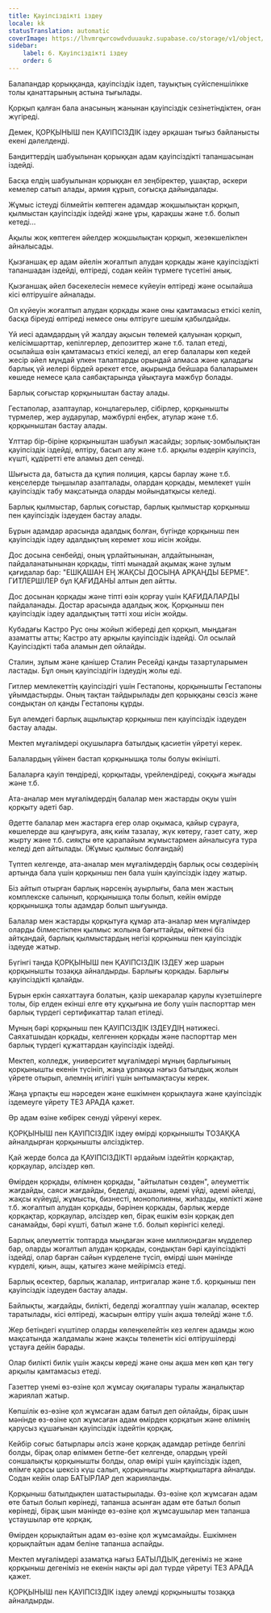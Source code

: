 ```yaml
---
title: Қауіпсіздікті іздеу
locale: kk
statusTranslation: automatic
coverImage: https://lhvmrqwrcowdvduuaukz.supabase.co/storage/v1/object/public/strapi-uploads/small_cover-educacion-fundamental.webp-2d51a7828a2b1309555be27f7e2a61a0.webp
sidebar:
    label: 6. Қауіпсіздікті іздеу
    order: 6
---
```

Балапандар қорыққанда, қауіпсіздік іздеп, тауықтың сүйіспеншілікке толы қанаттарының астына тығылады.

Қорқып қалған бала анасының жанынан қауіпсіздік сезінетіндіктен, оған жүгіреді.

Демек, ҚОРҚЫНЫШ пен ҚАУІПСІЗДІК іздеу әрқашан тығыз байланысты екені дәлелденді.

Бандиттердің шабуылынан қорыққан адам қауіпсіздікті тапаншасынан іздейді.

Басқа елдің шабуылынан қорыққан ел зеңбіректер, ұшақтар, әскери кемелер сатып алады, армия құрып, соғысқа дайындалады.

Жұмыс істеуді білмейтін көптеген адамдар жоқшылықтан қорқып, қылмыстан қауіпсіздік іздейді және ұры, қарақшы және т.б. болып кетеді...

Ақылы жоқ көптеген әйелдер жоқшылықтан қорқып, жезөкшелікпен айналысады.

Қызғаншақ ер адам әйелін жоғалтып алудан қорқады және қауіпсіздікті тапаншадан іздейді, өлтіреді, содан кейін түрмеге түсетіні анық.

Қызғаншақ әйел бәсекелесін немесе күйеуін өлтіреді және осылайша кісі өлтірушіге айналады.

Ол күйеуін жоғалтып алудан қорқады және оны қамтамасыз еткісі келіп, басқа біреуді өлтіреді немесе оны өлтіруге шешім қабылдайды.

Үй иесі адамдардың үй жалдау ақысын төлемей қалуынан қорқып, келісімшарттар, кепілгерлер, депозиттер және т.б. талап етеді, осылайша өзін қамтамасыз еткісі келеді, ал егер балалары көп кедей жесір әйел мұндай үлкен талаптарды орындай алмаса және қаладағы барлық үй иелері бірдей әрекет етсе, ақырында бейшара балаларымен көшеде немесе қала саябақтарында ұйықтауға мәжбүр болады.

Барлық соғыстар қорқыныштан бастау алады.

Гестаполар, азаптаулар, концлагерьлер, сібірлер, қорқынышты түрмелер, жер аударулар, мәжбүрлі еңбек, атулар және т.б. қорқыныштан бастау алады.

Ұлттар бір-біріне қорқыныштан шабуыл жасайды; зорлық-зомбылықтан қауіпсіздік іздейді, өлтіру, басып алу және т.б. арқылы өздерін қауіпсіз, күшті, құдіретті ете аламыз деп сенеді.

Шығыста да, батыста да құпия полиция, қарсы барлау және т.б. кеңселерде тыңшылар азапталады, олардан қорқады, мемлекет үшін қауіпсіздік табу мақсатында оларды мойындатқысы келеді.

Барлық қылмыстар, барлық соғыстар, барлық қылмыстар қорқыныш пен қауіпсіздік іздеуден бастау алады.

Бұрын адамдар арасында адалдық болған, бүгінде қорқыныш пен қауіпсіздік іздеу адалдықтың керемет хош иісін жойды.

Дос досына сенбейді, оның ұрлайтынынан, алдайтынынан, пайдаланатынынан қорқады, тіпті мынадай ақымақ және зұлым қағидалар бар: "ЕШҚАШАН ЕҢ ЖАҚСЫ ДОСЫҢА АРҚАҢДЫ БЕРМЕ". ГИТЛЕРШІЛЕР бұл ҚАҒИДАНЫ алтын деп айтты.

Дос досынан қорқады және тіпті өзін қорғау үшін ҚАҒИДАЛАРДЫ пайдаланады. Достар арасында адалдық жоқ. Қорқыныш пен қауіпсіздік іздеу адалдықтың тәтті хош иісін жойды.

Кубадағы Кастро Рус оны жойып жібереді деп қорқып, мыңдаған азаматты атты; Кастро ату арқылы қауіпсіздік іздейді. Ол осылай Қауіпсіздікті таба аламын деп ойлайды.

Сталин, зұлым және қанішер Сталин Ресейді қанды тазартуларымен ластады. Бұл оның қауіпсіздігін іздеудің жолы еді.

Гитлер мемлекеттің қауіпсіздігі үшін Гестапоны, қорқынышты Гестапоны ұйымдастырды. Оның тақтан тайдырылады деп қорыққаны сөзсіз және сондықтан ол қанды Гестапоны құрды.

Бұл әлемдегі барлық ащылықтар қорқыныш пен қауіпсіздік іздеуден бастау алады.

Мектеп мұғалімдері оқушыларға батылдық қасиетін үйретуі керек.

Балалардың үйінен бастап қорқынышқа толы болуы өкінішті.

Балаларға қауіп төндіреді, қорқытады, үрейлендіреді, соққыға жығады және т.б.

Ата-аналар мен мұғалімдердің балалар мен жастарды оқуы үшін қорқыту әдеті бар.

Әдетте балалар мен жастарға егер олар оқымаса, қайыр сұрауға, көшелерде аш қаңғыруға, аяқ киім тазалау, жүк көтеру, газет сату, жер жырту және т.б. сияқты өте қарапайым жұмыстармен айналысуға тура келеді деп айтылады. (Жұмыс қылмыс болғандай)

Түптеп келгенде, ата-аналар мен мұғалімдердің барлық осы сөздерінің артында бала үшін қорқыныш пен бала үшін қауіпсіздік іздеу жатыр.

Біз айтып отырған барлық нәрсенің ауырлығы, бала мен жастың комплекске салынып, қорқынышқа толы болып, кейін өмірде қорқынышқа толы адамдар болып шығуында.

Балалар мен жастарды қорқытуға құмар ата-аналар мен мұғалімдер оларды білместікпен қылмыс жолына бағыттайды, өйткені біз айтқандай, барлық қылмыстардың негізі қорқыныш пен қауіпсіздік іздеуде жатыр.

Бүгінгі таңда ҚОРҚЫНЫШ пен ҚАУІПСІЗДІК ІЗДЕУ жер шарын қорқынышты тозаққа айналдырды. Барлығы қорқады. Барлығы қауіпсіздікті қалайды.

Бұрын еркін саяхаттауға болатын, қазір шекаралар қарулы күзетшілерге толы, бір елден екінші елге өту құқығына ие болу үшін паспорттар мен барлық түрдегі сертификаттар талап етіледі.

Мұның бәрі қорқыныш пен ҚАУІПСІЗДІК ІЗДЕУДІҢ нәтижесі. Саяхатшыдан қорқады, келгеннен қорқады және паспорттар мен барлық түрдегі құжаттардан қауіпсіздік іздейді.

Мектеп, колледж, университет мұғалімдері мұның барлығының қорқынышты екенін түсініп, жаңа ұрпаққа нағыз батылдық жолын үйрете отырып, әлемнің игілігі үшін ынтымақтасуы керек.

Жаңа ұрпақты еш нәрседен және ешкімнен қорықпауға және қауіпсіздік іздемеуге үйрету ТЕЗ АРАДА қажет.

Әр адам өзіне көбірек сенуді үйренуі керек.

ҚОРҚЫНЫШ пен ҚАУІПСІЗДІК іздеу өмірді қорқынышты ТОЗАҚҚА айналдырған қорқынышты әлсіздіктер.

Қай жерде болса да ҚАУІПСІЗДІКТІ әрдайым іздейтін қорқақтар, қорқаулар, әлсіздер көп.

Өмірден қорқады, өлімнен қорқады, "айтылатын сөзден", әлеуметтік жағдайды, саяси жағдайды, беделді, ақшаны, әдемі үйді, әдемі әйелді, жақсы күйеуді, жұмысты, бизнесті, монополияны, жиһазды, көлікті және т.б. жоғалтып алудан қорқады, бәрінен қорқады, барлық жерде қорқақтар, қорқаулар, әлсіздер көп, бірақ ешкім өзін қорқақ деп санамайды, бәрі күшті, батыл және т.б. болып көрінгісі келеді.

Барлық әлеуметтік топтарда мыңдаған және миллиондаған мүдделер бар, оларды жоғалтып алудан қорқады, сондықтан бәрі қауіпсіздікті іздейді, олар барған сайын күрделене түсіп, өмірді шын мәнінде күрделі, қиын, ащы, қатыгез және мейірімсіз етеді.

Барлық өсектер, барлық жалалар, интригалар және т.б. қорқыныш пен қауіпсіздік іздеуден бастау алады.

Байлықты, жағдайды, билікті, беделді жоғалтпау үшін жалалар, өсектер таратылады, кісі өлтіреді, жасырын өлтіру үшін ақша төлейді және т.б.

Жер бетіндегі күштілер оларды көлеңкелейтін кез келген адамды жою мақсатында жалдамалы және жақсы төленетін кісі өлтірушілерді ұстауға дейін барады.

Олар билікті билік үшін жақсы көреді және оны ақша мен көп қан төгу арқылы қамтамасыз етеді.

Газеттер үнемі өз-өзіне қол жұмсау оқиғалары туралы жаңалықтар жариялап жатыр.

Көпшілік өз-өзіне қол жұмсаған адам батыл деп ойлайды, бірақ шын мәнінде өз-өзіне қол жұмсаған адам өмірден қорқатын және өлімнің қарусыз құшағынан қауіпсіздік іздейтін қорқақ.

Кейбір соғыс батырлары әлсіз және қорқақ адамдар ретінде белгілі болды, бірақ олар өліммен бетпе-бет келгенде, олардың үрейі соншалықты қорқынышты болды, олар өмірі үшін қауіпсіздік іздеп, өлімге қарсы шексіз күш салып, қорқынышты жыртқыштарға айналды. Содан кейін олар БАТЫРЛАР деп жарияланды.

Қорқыныш батылдықпен шатастырылады. Өз-өзіне қол жұмсаған адам өте батыл болып көрінеді, тапанша асынған адам өте батыл болып көрінеді, бірақ шын мәнінде өз-өзіне қол жұмсаушылар мен тапанша ұстаушылар өте қорқақ.

Өмірден қорықпайтын адам өз-өзіне қол жұмсамайды. Ешкімнен қорықпайтын адам беліне тапанша аспайды.

Мектеп мұғалімдері азаматқа нағыз БАТЫЛДЫҚ дегеніміз не және қорқыныш дегеніміз не екенін нақты әрі дәл түрде үйретуі ТЕЗ АРАДА қажет.

ҚОРҚЫНЫШ пен ҚАУІПСІЗДІК іздеу әлемді қорқынышты тозаққа айналдырды.
